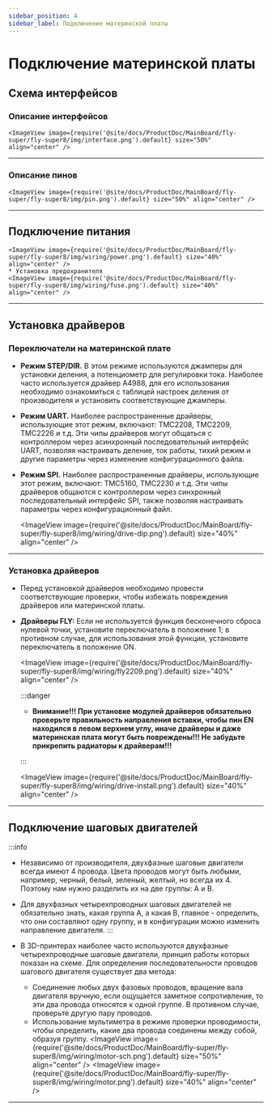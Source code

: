 ```yaml
---
sidebar_position: 4
sidebar_label: Подключение материнской платы
---
```



# Подключение материнской платы

## Схема интерфейсов

### Описание интерфейсов

    <ImageView image={require('@site/docs/ProductDoc/MainBoard/fly-super/fly-super8/img/interface.png').default} size="50%" align="center" />

----

### Описание пинов

    <ImageView image={require('@site/docs/ProductDoc/MainBoard/fly-super/fly-super8/img/pin.png').default} size="50%" align="center" />

---

## Подключение питания

    <ImageView image={require('@site/docs/ProductDoc/MainBoard/fly-super/fly-super8/img/wiring/power.png').default} size="40%" align="center" />
    * Установка предохранителя
    <ImageView image={require('@site/docs/ProductDoc/MainBoard/fly-super/fly-super8/img/wiring/fuse.png').default} size="40%" align="center" />

----

## Установка драйверов

### Переключатели на материнской плате

* **Режим STEP/DIR.** В этом режиме используются джамперы для установки деления, а потенциометр для регулировки тока. Наиболее часто используется драйвер A4988, для его использования необходимо ознакомиться с таблицей настроек деления от производителя и установить соответствующие джамперы.
* **Режим UART.** Наиболее распространенные драйверы, использующие этот режим, включают: TMC2208, TMC2209, TMC2226 и т.д. Эти чипы драйверов могут общаться с контроллером через асинхронный последовательный интерфейс UART, позволяя настраивать деление, ток работы, тихий режим и другие параметры через изменение конфигурационного файла.
* **Режим SPI.** Наиболее распространенные драйверы, использующие этот режим, включают: TMC5160, TMC2230 и т.д. Эти чипы драйверов общаются с контроллером через синхронный последовательный интерфейс SPI, также позволяя настраивать параметры через конфигурационный файл.

    <ImageView image={require('@site/docs/ProductDoc/MainBoard/fly-super/fly-super8/img/wiring/drive-dip.png').default} size="40%" align="center" />

----

### Установка драйверов

* Перед установкой драйверов необходимо провести соответствующие проверки, чтобы избежать повреждения драйверов или материнской платы.
* **Драйверы FLY:** Если не используется функция бесконечного сброса нулевой точки, установите переключатель в положение 1; в противном случае, для использования этой функции, установите переключатель в положение ON.

    <ImageView image={require('@site/docs/ProductDoc/MainBoard/fly-super/fly-super8/img/wiring/fly2209.png').default} size="40%" align="center" />

    :::danger

    * **Внимание!!! При установке модулей драйверов обязательно проверьте правильность направления вставки, чтобы пин EN находился в левом верхнем углу, иначе драйверы и даже материнская плата могут быть повреждены!!! Не забудьте прикрепить радиаторы к драйверам!!!**

    :::

    <ImageView image={require('@site/docs/ProductDoc/MainBoard/fly-super/fly-super8/img/wiring/drive-install.png').default} size="40%" align="center" />


----

## Подключение шаговых двигателей

:::info
* Независимо от производителя, двухфазные шаговые двигатели всегда имеют 4 провода. Цвета проводов могут быть любыми, например, черный, белый, зеленый, желтый, но всегда их 4. Поэтому нам нужно разделить их на две группы: A и B.
* Для двухфазных четырехпроводных шаговых двигателей не обязательно знать, какая группа A, а какая B, главное - определить, что они составляют одну группу, и в конфигурации можно изменить направление двигателя.
:::

* В 3D-принтерах наиболее часто используются двухфазные четырехпроводные шаговые двигатели, принцип работы которых показан на схеме. Для определения последовательности проводов шагового двигателя существует два метода:
    * Соединение любых двух фазовых проводов, вращение вала двигателя вручную, если ощущается заметное сопротивление, то эти два провода относятся к одной группе. В противном случае, проверьте другую пару проводов.
    * Использование мультиметра в режиме проверки проводимости, чтобы определить, какие два провода соединены между собой, образуя группу.
        <ImageView image={require('@site/docs/ProductDoc/MainBoard/fly-super/fly-super8/img/wiring/motor-sch.png').default} size="50%" align="center" />
        <ImageView image={require('@site/docs/ProductDoc/MainBoard/fly-super/fly-super8/img/wiring/motor.png').default} size="40%" align="center" />

----